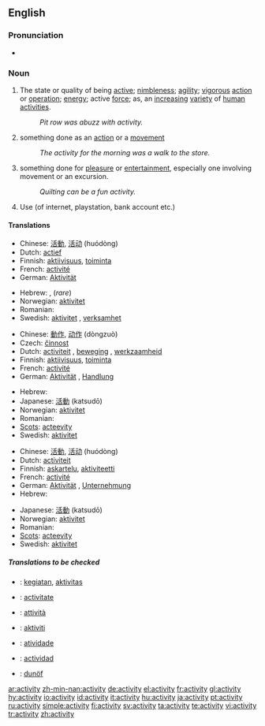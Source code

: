 ==English==

===Pronunciation===
* {{audio|en-us-activity.ogg|Audio (US)}}

===Noun===
{{WikiSaurus-link|activity}}
{{en-noun|activit|ies}}

# The state or quality of being [[active]]; [[nimbleness]]; [[agility]]; [[vigorous]] [[action]] or [[operation]]; [[energy]]; active [[force]]; as, an [[increasing]] [[variety]] of [[human]] [[activities]].
#: ''Pit row was abuzz with activity.''
# something done as an [[action]] or a [[movement]]
#: ''The activity for the morning was a walk to the store.''
# something done for [[pleasure]] or [[entertainment]], especially one involving movement or an excursion.
#: ''Quilting can be a fun activity.''
# Use (of internet, playstation, bank account etc.)

====Translations====
{{trans-top|The state or quality of being active; nimbleness; agility; vigorous action or operation; energy; active force}}
* Chinese: [[活動]], [[活动]] (huódòng)
* Dutch: [[actief]] {{f}}
* Finnish: [[aktiivisuus]], [[toiminta]]
* French: [[activité]] {{f}}
* German: [[Aktivität]] {{f}}
{{trans-mid}}
* Hebrew: {{he-translation|פעילות|pe‘ilút}} {{f}}, {{he-translation|מעש|má`as}} {{m}} (''rare'')
* Norwegian: [[aktivitet]] {{m}}
* Romanian: {{t|ro|activitate|f}}
* Swedish: [[aktivitet]] {{c}}, [[verksamhet]] {{c}}
{{trans-bottom}}

{{trans-top|something done as an action or a movement}}
* Chinese: [[動作]], [[动作]] (dòngzuò)
* Czech: [[činnost]] {{f}}
* Dutch: [[activiteit]] {{f}}, [[beweging]] {{f}}, [[werkzaamheid]] {{f}}
* Finnish: [[aktiivisuus]], [[toiminta]]
* French: [[activité]] {{f}}
* German: [[Aktivität]] {{f}}, [[Handlung]] {{f}}
{{trans-mid}}
* Hebrew: {{he-translation|פעילות|pe‘ilút}} {{f}}
* Japanese: [[活動]] (katsudō)
* Norwegian: [[aktivitet]] {{m}}
* Romanian: {{t|ro|activitate|f}}
* [[Scots]]: [[acteevity]]
* Swedish: [[aktivitet]] {{c}}
{{trans-bottom}}

{{trans-top|something done for pleasure or entertainment}}
* Chinese: [[活動]], [[活动]] (huódòng)
* Dutch: [[activiteit]] {{f}}
* Finnish: [[askartelu]], [[aktiviteetti]]
* French: [[activité]] {{f}}
* German: [[Aktivität]] {{f}}, [[Unternehmung]] {{f}}
* Hebrew: {{he-translation|פעילות|pe‘ilút}} {{f}}
{{trans-mid}}
* Japanese: [[活動]] (katsudō)
* Norwegian: [[aktivitet]] {{m}}
* Romanian: {{t|ro|activitate|f}}
* [[Scots]]: [[acteevity]]
* Swedish: [[aktivitet]] {{c}}
{{trans-bottom}}

=====Translations to be checked=====
{{checktrans}}
{{top}}
* {{ttbc|Indonesian}}: [[giat|kegiatan]], [[aktivitas]]
* {{ttbc|Interlingua}}: [[activitate]]
* {{ttbc|Italian}}: [[attività]]
{{mid}}
* {{ttbc|Malay}}: [[aktiviti]]
* {{ttbc|Portuguese}}: [[atividade]]
* {{ttbc|Spanish}}: [[actividad]] {{f}}
* {{ttbc|Volapük}}: [[dunöf]]
{{bottom}}

[[ar:activity]]
[[zh-min-nan:activity]]
[[de:activity]]
[[el:activity]]
[[fr:activity]]
[[gl:activity]]
[[hy:activity]]
[[io:activity]]
[[id:activity]]
[[it:activity]]
[[hu:activity]]
[[ja:activity]]
[[pt:activity]]
[[ru:activity]]
[[simple:activity]]
[[fi:activity]]
[[sv:activity]]
[[ta:activity]]
[[te:activity]]
[[vi:activity]]
[[tr:activity]]
[[zh:activity]]